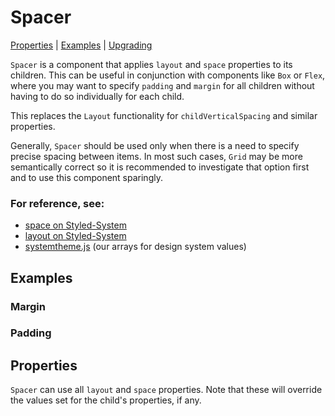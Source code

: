 
<Meta of={stories} />

# Spacer

[Properties](#properties) | [Examples](#examples) | [Upgrading](#upgrading)

`Spacer` is a component that applies `layout` and `space` properties to its children. This can be useful in conjunction with components like `Box` or `Flex`, where you may want to specify `padding` and `margin` for all children without having to do so individually for each child.

This replaces the `Layout` functionality for `childVerticalSpacing` and similar properties.

Generally, `Spacer` should be used only when there is a need to specify precise spacing between items. In most such cases, `Grid` may be more semantically correct so it is recommended to investigate that option first and to use this component sparingly.

### For reference, see:

- [space on Styled-System](https://styled-system.com/table#space)
- [layout on Styled-System](https://styled-system.com/table#layout)
- [systemtheme.js](https://github.com/orchestrated-io/orcs-design-system/blob/master/packages/orcs-design-system/lib/systemtheme.js) (our arrays for design system values)

## Examples

### Margin

<Canvas of={stories.marginSpacer} />

### Padding

<Canvas of={stories.paddingSpacer} />

## Properties

`Spacer` can use all `layout` and `space` properties. Note that these will override the values set for the child's properties, if any.

